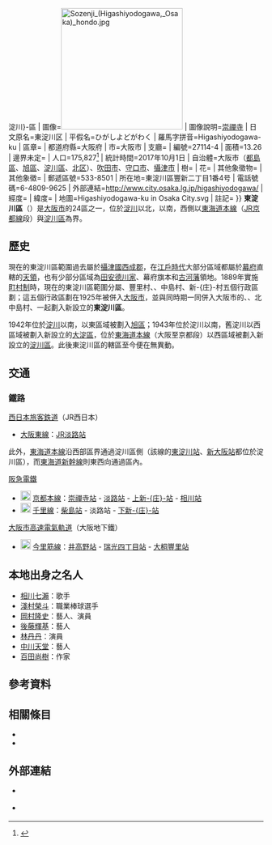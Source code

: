 {{noteTA
|T=zh:東淀川區;zh-hans:东淀川区;zh-hk:東淀川區;zh-sg:东淀川区;zh-tw:東淀川區;
}}
{{日本區
| 自治體名=東-{A{{!}}淀川}-區
| 圖像=[[File:Sozenji_(Higashiyodogawa,_Osaka)_hondo.jpg|240px]]
| 圖像說明=[[崇禪寺|崇禪寺]]
| 日文原名=東淀川区
| 平假名=ひがしよどがわく
| 羅馬字拼音=Higashiyodogawa-ku
| 區章=
| 都道府縣=大阪府
| 市=大阪市
| 支廳=
| 編號=27114-4
| 面積=13.26
| 邊界未定=
| 人口=175,827<ref>{{Cite web| url=http://www.city.osaka.lg.jp/toshikeikaku/page/0000014987.html| title=推計人口（毎月1日現在）・人口異動| date=2017-10-16| publisher=大阪市政府| accessdate=2017-10-17| language=ja| archive-date=2017-10-17| archive-url=https://web.archive.org/web/20171017201729/http://www.city.osaka.lg.jp/toshikeikaku/page/0000014987.html| dead-url=yes}}</ref>
| 統計時間=2017年10月1日
| 自治體=大阪市（[[都島區|都島區]]、[[旭區_(大阪市)|旭區]]、[[淀川區|淀川區]]、[[北區_(大阪市)|北区]]）、[[吹田市|吹田市]]、[[守口市|守口市]]、[[攝津市|攝津市]]
| 樹=
| 花=
| 其他象徵物=
| 其他象徵=
| 郵遞區號=533-8501
| 所在地=東淀川區豐新二丁目1番4号
| 電話號碼=6-4809-9625
| 外部連結=http://www.city.osaka.lg.jp/higashiyodogawa/
| 經度=
| 緯度=
| 地圖=Higashiyodogawa-ku in Osaka City.svg
| 註記=
}}
'''東淀川區'''（{{jpn|j=東淀川区|hg=ひがしよどがわく|rm=Higashiyodogawa ku|f=y}}）是[[大阪市|大阪市]]的24區之一，位於[[淀川|淀川]]以北，{{tsl|ja|神崎川}}以南，西側以[[東海道本線|東海道本線]]（[[JR京都線|JR京都線]]段）與[[淀川區|淀川區]]為界。

== 歷史 ==
現在的東淀川區範圍過去屬於[[攝津國|攝津國]][[西成郡|西成郡]]，在[[江戶時代|江戶時代]]大部分區域都屬於[[幕府|幕府]]直轄的[[天領|天領]]，也有少部分區域為[[田安德川家|田安德川家]]、幕府旗本和[[古河藩|古河藩]]領地。1889年實施[[町村制|町村制]]時，現在的東淀川區範圍分屬{{tsl|ja|西中島_(大阪市)|西中島_(大阪市)|西中島村}}、豐里村、{{tsl|ja|大道村 (大阪府)|大道村 (大阪府)|大道村}}、中島村、新-{庄}-村五個行政區劃；這五個行政區劃在1925年被併入[[大阪市|大阪市]]，並與同時期一同併入大阪市的{{tsl|ja|中津町 (大阪府)|中津町 (大阪府)|中津町}}、{{tsl|ja|豊崎 (大阪市)|豐崎 (大阪市)|豐崎町}}、北中島村、{{Tsl|ja|神津町}}一起劃入新設立的'''東淀川區'''。

1942年位於[[淀川|淀川]]以南，{{Tsl|ja|旧淀川|舊淀川}}以東區域被劃入[[旭區_(大阪市)|旭區]]；1943年位於淀川以南，舊淀川以西區域被劃入新設立的[[大淀區|大淀區]]，位於[[東海道本線|東海道本線]]（大阪至京都段）以西區域被劃入新設立的[[淀川區|淀川區]]。此後東淀川區的轄區至今便在無異動。
== 交通 ==
=== 鐵路 ===
; [[西日本旅客鉄道|西日本旅客鉄道]]（JR西日本）
* {{JR西路線記号|K|F}} [[大阪東線|大阪東線]]：[[JR淡路站|JR淡路站]]
此外，[[東海道本線|東海道本線]]沿西部區界通過淀川區側（該線的[[東淀川站|東淀川站]]、[[新大阪站|新大阪站]]都位於淀川區），而[[東海道新幹線|東海道新幹線]]則東西向通過區內。
; [[阪急電鐵|阪急電鐵]]
* [[File:Number_prefix_Hankyu_Kyōto_line.svg|20px]] [[京都本線|京都本線]]：[[崇禪寺站|崇禪寺站]] - [[淡路站|淡路站]] - [[上新庄站|上新-{庄}-站]] - [[相川站|相川站]]
* [[File:Number_prefix_Hankyu_Kyōto_line.svg|20px]] [[千里線|千里線]]：[[柴島站|柴島站]] - 淡路站 - [[下新庄站|下新-{庄}-站]]
; [[大阪市高速電氣軌道|大阪市高速電氣軌道]]（大阪地下鐵）
* [[File:Osaka_Metro_Imazatosuji_line_symbol.svg|20px]] [[今里筋線|今里筋線]]：[[井高野站|井高野站]] - [[瑞光四丁目站|瑞光四丁目站]] - [[大桐豐里站|大桐豐里站]]

== 本地出身之名人 ==
* [[相川七瀨|相川七瀨]]：歌手
* [[淺村榮斗|淺村榮斗]]：職業棒球選手
* [[岡村隆史|岡村隆史]]：藝人、演員
* [[後藤輝基|後藤輝基]]：藝人
* [[林丹丹|林丹丹]]：演員
* [[Woman_Rush_Hour#中川天堂|中川天堂]]：藝人
* [[百田尚樹|百田尚樹]]：作家

== 參考資料 ==
{{Reflist}}

== 相關條目 ==
{{Commonscat|Higashiyodogawa-ku, Osaka}}
* {{Tsl|ja|柴島城}}
* {{tsl|ja|江口城}}

== 外部連結 ==
* {{Ja}} {{Facebook|higashiyodogawaku|東淀川區公所}}
* {{Ja}} {{Twitter|kobushinominori|大阪市東淀川區公所}}
{{東淀川區町名}}
{{大阪府}}
{{Authority control}}